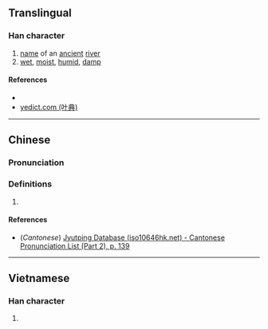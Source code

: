 {{character info/new}}
==Translingual==

===Han character===
{{Han char|rn=85|rad=水|as=06|sn=9|four=31114|canj=EMIG|ids=⿰氵至}}

# [[name]] of an [[ancient]] [[river]]
# [[wet]], [[moist]], [[humid]], [[damp]]

====References====
* {{Han ref|kx=0622.140|dkj=17418|dj=1018.120|hdz=31605.090|uh=6D37|ud=27959|bh=CFA3|bd=53155}}
* [http://yedict.com/htm/6D/6D37.htm yedict.com (叶典)]

----

==Chinese==
{{zh-forms}}

===Pronunciation===
{{zh-pron
|m=zhì
|c=zat6
|mc=
|oc=
|ma=
|cat=pn,a
}}

===Definitions===
{{zh-hanzi}}

# {{rfdef|lang=zh}}

====References====
* (''Cantonese'') [http://www.iso10646hk.net/jp/document/download.jsp Jyutping Database (iso10646hk.net) - Cantonese Pronunciation List (Part 2), p. 139]

----

==Vietnamese==

===Han character===
{{vi-hantu|[[xối]], [[sờ]]|rs=水06}}

# {{defn|lang=vi|sort=水06}}